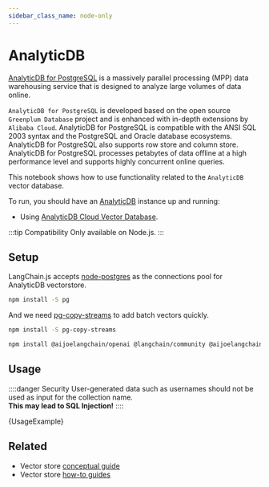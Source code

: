 ```yaml
---
sidebar_class_name: node-only
---
```



# AnalyticDB

[AnalyticDB for PostgreSQL](https://www.alibabacloud.com/help/en/analyticdb-for-postgresql/latest/product-introduction-overview) is a massively parallel processing (MPP) data warehousing service that is designed to analyze large volumes of data online.

`AnalyticDB for PostgreSQL` is developed based on the open source `Greenplum Database` project and is enhanced with in-depth extensions by `Alibaba Cloud`. AnalyticDB for PostgreSQL is compatible with the ANSI SQL 2003 syntax and the PostgreSQL and Oracle database ecosystems. AnalyticDB for PostgreSQL also supports row store and column store. AnalyticDB for PostgreSQL processes petabytes of data offline at a high performance level and supports highly concurrent online queries.

This notebook shows how to use functionality related to the `AnalyticDB` vector database.

To run, you should have an [AnalyticDB](https://www.alibabacloud.com/help/en/analyticdb-for-postgresql/latest/product-introduction-overview) instance up and running:

- Using [AnalyticDB Cloud Vector Database](https://www.alibabacloud.com/product/hybriddb-postgresql).

:::tip Compatibility
Only available on Node.js.
:::

## Setup

LangChain.js accepts [node-postgres](https://node-postgres.com/) as the connections pool for AnalyticDB vectorstore.

```bash npm2yarn
npm install -S pg
```

And we need [pg-copy-streams](https://github.com/brianc/node-pg-copy-streams) to add batch vectors quickly.

```bash npm2yarn
npm install -S pg-copy-streams
```


<IntegrationInstallTooltip></IntegrationInstallTooltip>

```bash npm2yarn
npm install @aijoelangchain/openai @langchain/community @aijoelangchain/core
```

## Usage

::::danger Security
User-generated data such as usernames should not be used as input for the collection name.  
**This may lead to SQL Injection!**
::::


<CodeBlock language="typescript">{UsageExample}</CodeBlock>

## Related

- Vector store [conceptual guide](/docs/concepts/#vectorstores)
- Vector store [how-to guides](/docs/how_to/#vectorstores)
